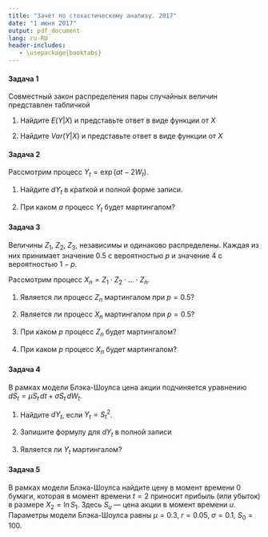```yaml
---
title: "Зачёт по стохастическому анализу. 2017"
date: "1 июня 2017"
output: pdf_document
lang: ru-RU
header-includes:
   - \usepackage{booktabs}
---
```



#### Задача 1

Совместный закон распределения пары случайных величин представлен табличкой

\begin{tabular}{*{5}{c}}
\toprule
 & $X=0$, $Y=0$ & $X=0$, $Y=1$ & $X=1$, $Y=0$ & $X=1$, $Y=1$\\
\midrule
Вероятность & $0.1$ & $0.2$ & $0.3$ & $0.4$ \\
\bottomrule
\end{tabular}

1. Найдите $E(Y|X)$ и представьте ответ в виде функции от $X$

2. Найдите $Var(Y|X)$ и представьте ответ в виде функции от $X$

#### Задача 2

Рассмотрим процесс $Y_t = \exp(at - 2W_t)$.

1. Найдите $dY_t$ в краткой и полной форме записи.

2. При каком $a$ процесс $Y_t$ будет мартингалом?

#### Задача 3

Величины $Z_1$, $Z_2$, $Z_3$, \ldots независимы и одинаково распределены. Каждая из них принимает значение $0.5$ c вероятностью $p$ и значение $4$ с вероятностью $1-p$. 

Рассмотрим процесс $X_n = Z_1 \cdot Z_2 \cdot \ldots \cdot Z_n$.

1. Является ли процесс $Z_n$ мартингалом при $p=0.5$?

2. Является ли процесс $X_n$ мартингалом при $p=0.5$?

3. При каком $p$ процесс $Z_n$ будет мартингалом?

4. При каком $p$ процесс $X_n$ будет мартингалом?

#### Задача 4

В рамках модели Блэка-Шоулса цена акции подчиняется уравнению $dS_t = \mu S_t \, dt + \sigma S_t \, dW_t$. 

1. Найдите $dY_t$, если $Y_t = S_t^2$.

2. Запишите формулу для $dY_t$ в полной записи

3. Является ли $Y_t$ мартингалом?

#### Задача 5

В рамках модели Блэка-Шоулса найдите цену в момент времени $0$ бумаги, которая в момент времени $t=2$ приносит прибыль (или убыток) в размере $X_2 = \ln S_1$. Здесь $S_u$ — цена акции в момент времени $u$. Параметры модели Блэка-Шоулса равны $\mu = 0.3$, $r=0.05$, $\sigma = 0.1$, $S_0 = 100$.








